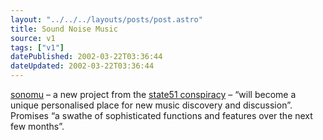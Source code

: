 ```yaml
---
layout: "../../../layouts/posts/post.astro"
title: Sound Noise Music
source: v1
tags: ["v1"]
datePublished: 2002-03-22T03:36:44
dateUpdated: 2002-03-22T03:36:44
---
```


[sonomu][1] &#8211; a new project from the [state51 conspiracy][2] &#8211; &#8220;will become a unique personalised place for new music discovery and discussion&#8221;. Promises &#8220;a swathe of sophisticated functions and features over the next few months&#8221;.

[1]: http://www.sonomu.net/
[2]: http://www.state51.co.uk/
